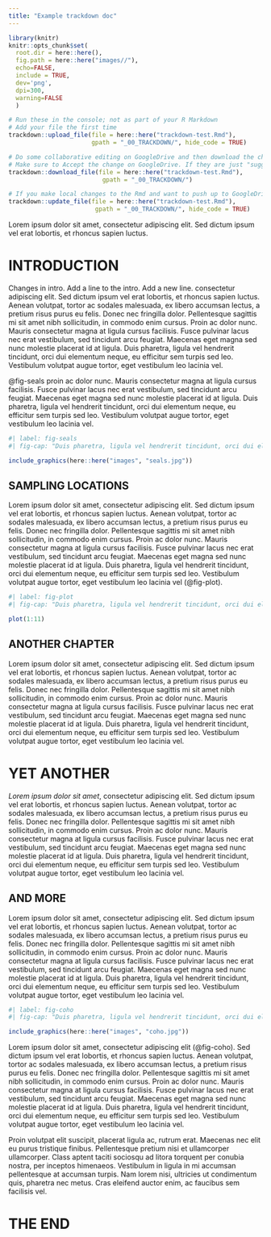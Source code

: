 ```yaml
---
title: "Example trackdown doc"
---
```


```r
library(knitr) 
knitr::opts_chunk$set(
  root.dir = here::here(),
  fig.path = here::here("images//"),
  echo=FALSE,
  include = TRUE,
  dev='png',
  dpi=300,
  warning=FALSE
  )
```

```r
# Run these in the console; not as part of your R Markdown
# Add your file the first time
trackdown::upload_file(file = here::here("trackdown-test.Rmd"),
                       gpath = "_00_TRACKDOWN/", hide_code = TRUE)

# Do some collaborative editing on GoogleDrive and then download the changes
# Make sure to Accept the change on GoogleDrive. If they are just "suggestions", they won't be pulled down.
trackdown::download_file(file = here::here("trackdown-test.Rmd"),
                          gpath = "_00_TRACKDOWN/")

# If you make local changes to the Rmd and want to push up to GoogleDrive then use this
trackdown::update_file(file = here::here("trackdown-test.Rmd"), 
                        gpath = "_00_TRACKDOWN/", hide_code = TRUE)
```

 
Lorem ipsum dolor sit amet, consectetur adipiscing elit. Sed dictum ipsum vel erat lobortis, et rhoncus sapien luctus.

# INTRODUCTION

Changes in intro. Add a line to the intro. Add a new line. consectetur adipiscing elit. Sed dictum ipsum vel erat lobortis, et rhoncus sapien luctus. Aenean volutpat, tortor ac sodales malesuada, ex libero accumsan lectus, a pretium risus purus eu felis. Donec nec fringilla dolor. Pellentesque sagittis mi sit amet nibh sollicitudin, in commodo enim cursus. Proin ac dolor nunc. Mauris consectetur magna at ligula cursus facilisis. Fusce pulvinar lacus nec erat vestibulum, sed tincidunt arcu feugiat. Maecenas eget magna sed nunc molestie placerat id at ligula. Duis pharetra, ligula vel hendrerit tincidunt, orci dui elementum neque, eu efficitur sem turpis sed leo. Vestibulum volutpat augue tortor, eget vestibulum leo lacinia vel.

@fig-seals proin ac dolor nunc. Mauris consectetur magna at ligula cursus facilisis. Fusce pulvinar lacus nec erat vestibulum, sed tincidunt arcu feugiat. Maecenas eget magna sed nunc molestie placerat id at ligula. Duis pharetra, ligula vel hendrerit tincidunt, orci dui elementum neque, eu efficitur sem turpis sed leo. Vestibulum volutpat augue tortor, eget vestibulum leo lacinia vel.

```r
#| label: fig-seals
#| fig-cap: "Duis pharetra, ligula vel hendrerit tincidunt, orci dui elementum neque, eu efficitur sem turpis sed leo. Vestibulum volutpat augue tortor, eget vestibulum leo lacinia vel."

include_graphics(here::here("images", "seals.jpg"))
```

## SAMPLING LOCATIONS

Lorem ipsum dolor sit amet, consectetur adipiscing elit. Sed dictum ipsum vel erat lobortis, et rhoncus sapien luctus. Aenean volutpat, tortor ac sodales malesuada, ex libero accumsan lectus, a pretium risus purus eu felis. Donec nec fringilla dolor. Pellentesque sagittis mi sit amet nibh sollicitudin, in commodo enim cursus. Proin ac dolor nunc. Mauris consectetur magna at ligula cursus facilisis. Fusce pulvinar lacus nec erat vestibulum, sed tincidunt arcu feugiat. Maecenas eget magna sed nunc molestie placerat id at ligula. Duis pharetra, ligula vel hendrerit tincidunt, orci dui elementum neque, eu efficitur sem turpis sed leo. Vestibulum volutpat augue tortor, eget vestibulum leo lacinia vel (@fig-plot).

```r
#| label: fig-plot
#| fig-cap: "Duis pharetra, ligula vel hendrerit tincidunt, orci dui elementum neque, eu efficitur sem turpis sed leo. Vestibulum volutpat augue tortor, eget vestibulum leo lacinia vel."

plot(1:11)
```

## ANOTHER CHAPTER

Lorem ipsum dolor sit amet, consectetur adipiscing elit. Sed dictum ipsum vel erat lobortis, et rhoncus sapien luctus. Aenean volutpat, tortor ac sodales malesuada, ex libero accumsan lectus, a pretium risus purus eu felis. Donec nec fringilla dolor. Pellentesque sagittis mi sit amet nibh sollicitudin, in commodo enim cursus. Proin ac dolor nunc. Mauris consectetur magna at ligula cursus facilisis. Fusce pulvinar lacus nec erat vestibulum, sed tincidunt arcu feugiat. Maecenas eget magna sed nunc molestie placerat id at ligula. Duis pharetra, ligula vel hendrerit tincidunt, orci dui elementum neque, eu efficitur sem turpis sed leo. Vestibulum volutpat augue tortor, eget vestibulum leo lacinia vel.

# YET ANOTHER

*Lorem ipsum dolor sit amet*, consectetur adipiscing elit. Sed dictum ipsum vel erat lobortis, et rhoncus sapien luctus. Aenean volutpat, tortor ac sodales malesuada, ex libero accumsan lectus, a pretium risus purus eu felis. Donec nec fringilla dolor. Pellentesque sagittis mi sit amet nibh sollicitudin, in commodo enim cursus. Proin ac dolor nunc. Mauris consectetur magna at ligula cursus facilisis. Fusce pulvinar lacus nec erat vestibulum, sed tincidunt arcu feugiat. Maecenas eget magna sed nunc molestie placerat id at ligula. Duis pharetra, ligula vel hendrerit tincidunt, orci dui elementum neque, eu efficitur sem turpis sed leo. Vestibulum volutpat augue tortor, eget vestibulum leo lacinia vel.

## AND MORE

Lorem ipsum dolor sit amet, consectetur adipiscing elit. Sed dictum ipsum vel erat lobortis, et rhoncus sapien luctus. Aenean volutpat, tortor ac sodales malesuada, ex libero accumsan lectus, a pretium risus purus eu felis. Donec nec fringilla dolor. Pellentesque sagittis mi sit amet nibh sollicitudin, in commodo enim cursus. Proin ac dolor nunc. Mauris consectetur magna at ligula cursus facilisis. Fusce pulvinar lacus nec erat vestibulum, sed tincidunt arcu feugiat. Maecenas eget magna sed nunc molestie placerat id at ligula. Duis pharetra, ligula vel hendrerit tincidunt, orci dui elementum neque, eu efficitur sem turpis sed leo. Vestibulum volutpat augue tortor, eget vestibulum leo lacinia vel.

```r
#| label: fig-coho
#| fig-cap: "Duis pharetra, ligula vel hendrerit tincidunt, orci dui elementum neque, eu efficitur sem turpis sed leo. Vestibulum volutpat augue tortor, eget vestibulum leo lacinia vel."

include_graphics(here::here("images", "coho.jpg"))
```

Lorem ipsum dolor sit amet, consectetur adipiscing elit (@fig-coho). Sed dictum ipsum vel erat lobortis, et rhoncus sapien luctus. Aenean volutpat, tortor ac sodales malesuada, ex libero accumsan lectus, a pretium risus purus eu felis. Donec nec fringilla dolor. Pellentesque sagittis mi sit amet nibh sollicitudin, in commodo enim cursus. Proin ac dolor nunc. Mauris consectetur magna at ligula cursus facilisis. Fusce pulvinar lacus nec erat vestibulum, sed tincidunt arcu feugiat. Maecenas eget magna sed nunc molestie placerat id at ligula. Duis pharetra, ligula vel hendrerit tincidunt, orci dui elementum neque, eu efficitur sem turpis sed leo. Vestibulum volutpat augue tortor, eget vestibulum leo lacinia vel.

Proin volutpat elit suscipit, placerat ligula ac, rutrum erat. Maecenas nec elit eu purus tristique finibus. Pellentesque pretium nisi et ullamcorper ullamcorper. Class aptent taciti sociosqu ad litora torquent per conubia nostra, per inceptos himenaeos. Vestibulum in ligula in mi accumsan pellentesque at accumsan turpis. Nam lorem nisi, ultricies ut condimentum quis, pharetra nec metus. Cras eleifend auctor enim, ac faucibus sem facilisis vel.

# THE END

